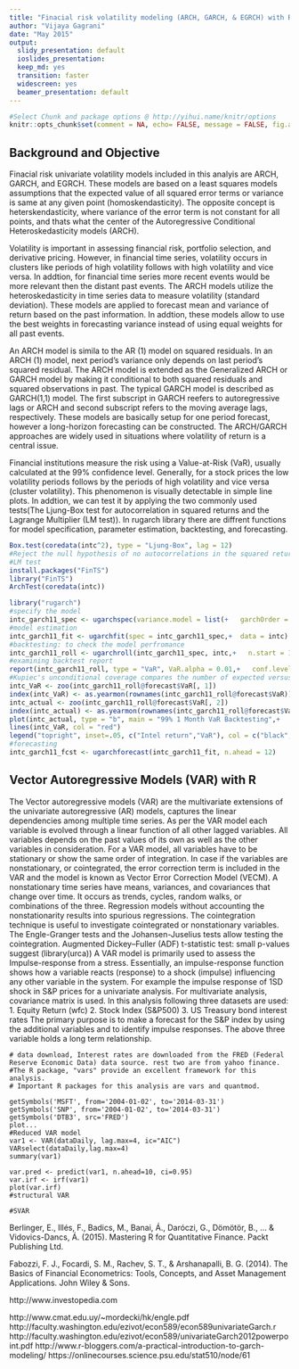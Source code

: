 ```yaml
---
title: "Finacial risk volatility modeling (ARCH, GARCH, & EGRCH) with R"
author: "Vijaya Gagrani"
date: "May 2015"
output:
  slidy_presentation: default
  ioslides_presentation:
  keep_md: yes
  transition: faster
  widescreen: yes
  beamer_presentation: default
---
```

   
```r
#Select Chunk and package options @ http://yihui.name/knitr/options
knitr::opts_chunk$set(comment = NA, echo= FALSE, message = FALSE, fig.align='center', warning = FALSE,cache=FALSE)
```
## Background and Objective

Finacial risk univariate volatility models included in this analyis are ARCH, GARCH, and EGRCH. These models are based on a least squares models assumptions that the expected value of all squared error terms or variance is same at any given point (homoskendasticity). The opposite concept is heterskendasticity, where variance of the error term is not constant for all points, and thats what the center of the Autoregressive Conditional Heteroskedasticity models (ARCH).

Volatility is important in assessing financial risk, portfolio selection, and derivative pricing. However, in financial time series, volatility occurs in clusters like periods of high volatility follows with high volatility and vice versa.  In addtion, for financial time series more recent events would be more relevant then the distant past events.  The ARCH models utilize the heteroskedasticity in time series data to measure volatility (standard deviation). These models are applied to forecast mean and variance of return based on the past information. In addtion, these models allow to use the best weights in forecasting variance instead of using equal weights for all past events.

An ARCH model is simila to the AR (1) model on squared residuals. In an ARCH (1) model, next period’s variance only depends on last period’s squared residual. The ARCH model is extended as the Generalized ARCH or GARCH model by making it conditional to both squared residuals and squared observations in past. The typical GARCH model is described as GARCH(1,1) model. The first subscript in GARCH reefers to autoregressive lags or ARCH and second subscript refers to the moving average lags, respectively. These models are basically setup for one period forecast, however a long-horizon forecasting can be constructed. The ARCH/GARCH approaches are widely used in situations where volatility of return is a central issue.  


Financial institutions measure the risk using a Value-at-Risk (VaR), usually calculated at the 99% confidence level. Generally, for a stock prices the low volatility periods follows by the periods of high volatility and vice versa (cluster volatility). This phenomenon is visually detectable in simple line plots. In addtion, we can test it by applying the two commonly used tests(The Ljung-Box test for autocorrelation in squared returns and the Lagrange Multiplier (LM test)). In rugarch library there are diffrent functions for model specification, parameter estimation, backtesting, and forecasting. 

```r
Box.test(coredata(intc^2), type = "Ljung-Box", lag = 12)
#Reject the null hypothesis of no autocorrelations in the squared returns at the 1% significance level
#LM test
install.packages("FinTS")
library("FinTS")
ArchTest(coredata(intc))

library("rugarch")
#specify the model
intc_garch11_spec <- ugarchspec(variance.model = list(+   garchOrder = c(1, 1)),+  mean.model = list(armaOrder = c(0, 0)))
#model estimation
intc_garch11_fit <- ugarchfit(spec = intc_garch11_spec,+  data = intc)
#backtesting: to check the model perfromance 
intc_garch11_roll <- ugarchroll(intc_garch11_spec, intc,+   n.start = 120, refit.every = 1, refit.window = "moving",+   solver = "hybrid", calculate.VaR = TRUE, VaR.alpha = 0.01,+   keep.coef = TRUE)
#examining backtest report
report(intc_garch11_roll, type = "VaR", VaR.alpha = 0.01,+   conf.level = 0.99)
#Kupiec's unconditional coverage compares the number of expected versus actual exceedances given the tail probability of VaR, while the Christoffersen test is a joint test of the unconditional coverage and the independence of the exceedances. In our case, despite the actual five exceedances versus an expectation of three, we can't reject the null hypothesis that the exceedances are correct and independent.
intc_VaR <- zoo(intc_garch11_roll@forecast$VaR[, 1])
index(intc_VaR) <- as.yearmon(rownames(intc_garch11_roll@forecast$VaR))
intc_actual <- zoo(intc_garch11_roll@forecast$VaR[, 2])
index(intc_actual) <- as.yearmon(rownames(intc_garch11_roll@forecast$VaR))
plot(intc_actual, type = "b", main = "99% 1 Month VaR Backtesting",+   xlab = "Date", ylab = "Return/VaR in percent")
lines(intc_VaR, col = "red")
legend("topright", inset=.05, c("Intel return","VaR"), col = c("black","red"), lty = c(1,1))
#forecasting
intc_garch11_fcst <- ugarchforecast(intc_garch11_fit, n.ahead = 12)

```
## Vector Autoregressive Models (VAR) with R

The Vector autoregressive models (VAR) are the multivariate extensions of the univariate autoregressive (AR) models, captures the linear dependencies among multiple time series. As per the VAR model each variable is evolved through a linear function of all other lagged variables. All variables depends on the past values of its own as well as the other variables in consideration. For a VAR model, all variables have to be stationary or show the same order of integration. In case if the variables are nonstationary, or cointegrated, the error correction term is included in the VAR and the model is known as Vector Error Correction Model (VECM). 
A nonstationary time series have means, variances, and covariances that change over time. It occurs as trends, cycles, random walks, or combinations of the three. Regression models without accounting the nonstationarity results into spurious regressions. The cointegration technique is useful to investigate cointegrated or nonstationary variables. The Engle-Granger tests and the Johansen-Juselius tests allow testing the cointegration.
Augmented Dickey–Fuller (ADF) t-statistic test: small p-values suggest (library(urca))
A VAR model is primarily used to assess the Impulse-response from a stress. Essentially, an impulse-response function shows how a variable reacts (response) to a shock (impulse) influencing any other variable in the system. For example the impulse response of 1SD shock in S&P prices for a univariate analysis. For multivariate analysis, covariance matrix is used.
In this analysis following three datasets are used:
1. Equity Return (wfc)
2. Stock Index (S&P500)
3. US Treasury bond interest rates
The primary purpose is to make a forecast for the S&P index by using the additional variables and to identify impulse responses. The above three variable holds a long term relationship.


```{}
# data download, Interest rates are downloaded from the FRED (Federal Reserve Economic Data) data source. rest two are from yahoo finance.
#The R package, "vars" provide an excellent framework for this analysis.
# Important R packages for this analysis are vars and quantmod.

getSymbols('MSFT', from='2004-01-02', to='2014-03-31')
getSymbols('SNP', from='2004-01-02', to='2014-03-31')
getSymbols('DTB3', src='FRED')
plot...
#Reduced VAR model
var1 <- VAR(dataDaily, lag.max=4, ic="AIC")
VARselect(dataDaily,lag.max=4)
summary(var1)

var.pred <- predict(var1, n.ahead=10, ci=0.95)
var.irf <- irf(var1)
plot(var.irf)
#structural VAR

#SVAR

```

Berlinger, E., Illés, F., Badics, M., Banai, Á., Daróczi, G., Dömötör, B., ... & Vidovics-Dancs, Á. (2015). Mastering R for Quantitative Finance. Packt Publishing Ltd.

Fabozzi, F. J., Focardi, S. M., Rachev, S. T., & Arshanapalli, B. G. (2014). The Basics of Financial Econometrics: Tools, Concepts, and Asset Management Applications. John Wiley & Sons.

http://www.investopedia.com

http://www.cmat.edu.uy/~mordecki/hk/engle.pdf
http://faculty.washington.edu/ezivot/econ589/econ589univariateGarch.r
http://faculty.washington.edu/ezivot/econ589/univariateGarch2012powerpoint.pdf
http://www.r-bloggers.com/a-practical-introduction-to-garch-modeling/
https://onlinecourses.science.psu.edu/stat510/node/61
